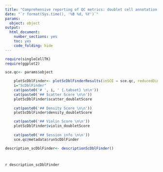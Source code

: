 ```yaml
---
title: "Comprehensive reporting of QC metrics: doublet cell annotation using scran doublet??ells"
date: "`r format(Sys.time(), '%B %d, %Y')`"
params: 
  object: object
output:
  html_document:
    number_sections: yes
    toc: yes
    code_folding: hide
---
```


```r
require(singleCellTK)
require(ggplot2)
```

```r
sce.qc<- params$object
```

```r
    plotScDblFinder<- plotScDblFinderResults(inSCE = sce.qc, reducedDimName = "UMAP")
    i="ScDblFinder"
    cat(paste0('# ', i, ' {.tabset} \n\n'))
    cat(paste0('## Scatter Score \n\n'))
    plotScDblFinder$scatter_doubletScore
   
    cat(paste0('## Density Score \n\n'))
    plotScDblFinder$density_doubletScore

    cat(paste0('## Violin Score \n\n'))
    plotScDblFinder$violin_doubletScore
    
    cat(paste0('## Session info \n\n'))
    sce.qc@metadata$runScDblFinder
```

```r
description_scDblFinder<- descriptionScDblFinder()
```

# {.unlisted .unnumbered .toc-ignore}
`r description_scDblFinder`